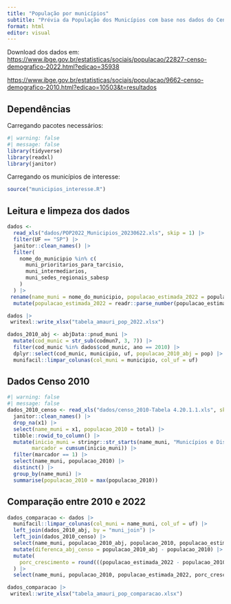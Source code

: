 ```yaml
---
title: "População por municípios"
subtitle: "Prévia da População dos Municípios com base nos dados do Censo Demográfico 2022 coletados até 25/12/2022"
format: html
editor: visual
---
```


Download dos dados em: <https://www.ibge.gov.br/estatisticas/sociais/populacao/22827-censo-demografico-2022.html?edicao=35938>

<https://www.ibge.gov.br/estatisticas/sociais/populacao/9662-censo-demografico-2010.html?edicao=10503&t=resultados>

## Dependências

Carregando pacotes necessários:

```r
#| warning: false
#| message: false
library(tidyverse)
library(readxl)
library(janitor)
```

Carregando os municípios de interesse:

```r
source("municipios_interesse.R")
```

## Leitura e limpeza dos dados

```r
dados <-
  read_xls("dados/POP2022_Municipios_20230622.xls", skip = 1) |>
  filter(UF == "SP") |>
  janitor::clean_names() |>
  filter(
    nome_do_municipio %in% c(
      muni_prioritarios_para_tarcisio,
      muni_intermediarios,
      muni_sedes_regionais_sabesp
    )
  ) |>
 rename(name_muni = nome_do_municipio, populacao_estimada_2022 = populacao) |>
  mutate(populacao_estimada_2022 = readr::parse_number(populacao_estimada_2022)) 

dados |> 
 writexl::write_xlsx("tabela_amauri_pop_2022.xlsx")
```

```r
dados_2010_abj <- abjData::pnud_muni |> 
  mutate(cod_munic = str_sub(codmun7, 3, 7)) |> 
  filter(cod_munic %in% dados$cod_munic, ano == 2010) |> 
  dplyr::select(cod_munic, municipio, uf, populacao_2010_abj = pop) |> 
  munifacil::limpar_colunas(col_muni = municipio, col_uf = uf) 
```

## Dados Censo 2010

```r
#| warning: false
#| message: false
dados_2010_censo <- read_xls("dados/censo_2010-Tabela 4.20.1.1.xls", skip = 4) |> 
  janitor::clean_names() |> 
  drop_na(x1) |>
  select(name_muni = x1, populacao_2010 = total) |> 
  tibble::rowid_to_column() |> 
  mutate(inicio_muni = stringr::str_starts(name_muni, "Municípios e Distritos|Municípios e Bairros"),
        marcador = cumsum(inicio_muni)) |> 
  filter(marcador == 1) |> 
  select(name_muni, populacao_2010) |> 
  distinct() |> 
  group_by(name_muni) |> 
  summarise(populacao_2010 = max(populacao_2010)) 
```

## Comparação entre 2010 e 2022

```r
dados_comparacao <- dados |> 
  munifacil::limpar_colunas(col_muni = name_muni, col_uf = uf) |>
  left_join(dados_2010_abj, by = "muni_join") |>
  left_join(dados_2010_censo) |> 
  select(name_muni, populacao_2010_abj, populacao_2010, populacao_estimada_2022) |> 
  mutate(diferenca_abj_censo = populacao_2010_abj - populacao_2010) |> 
  mutate(
    porc_crescimento = round(((populacao_estimada_2022 - populacao_2010) / populacao_2010) * 100,2)
  ) |> 
  select(name_muni, populacao_2010, populacao_estimada_2022, porc_crescimento) 

dados_comparacao |> 
 writexl::write_xlsx("tabela_amauri_pop_comparacao.xlsx")

```
